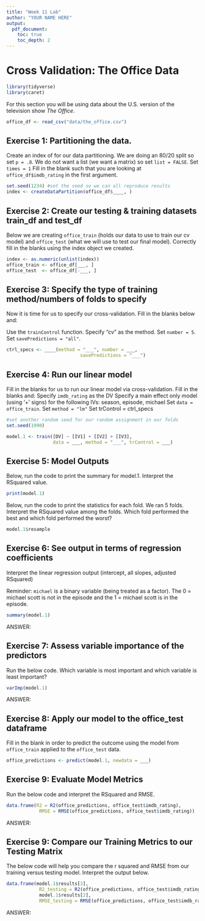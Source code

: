 ```yaml
---
title: "Week 11 Lab"
author: "YOUR NAME HERE"
output:
  pdf_document:
    toc: true
    toc_depth: 2 
---
```


# Cross Validation: The Office Data

```r
library(tidyverse)
library(caret)
```

For this section you will be using data about the U.S. version of the television show *The Office*. 

```r
office_df <- read_csv("data/the_office.csv") 
```


## Exercise 1: Partitioning the data.
Create an index of for our data partitioning. 
We are doing an 80/20 split so set `p = .8`.
We do not want a list (we want a matrix) so set `list = FALSE`.
Set `times = 1`
Fill in the blank such that you are looking at `office_df$imdb_rating` in the first argument.


```r
set.seed(1234) #set the seed so we can all reproduce results
index <- createDataPartition(office_df$____, )
```



## Exercise 2: Create our testing & training datasets train_df and test_df

Below we are creating `office_train` (holds our data to use to train our cv model) and `office_test` (what we will use to test our final model). Correctly fill in the blanks using the index object we created. 

```r
index <- as.numeric(unlist(index))
office_train <- office_df[___, ]
office_test  <- office_df[-___, ]
```

## Exercise 3: Specify the type of training method/numbers of folds to specify

Now it is time for us to specify our cross-validation. Fill in the blanks below and:

Use the `trainControl` function.
Specify "cv" as the method.
Set `number = 5`.
Set `savePredictions = "all"`.

```r
ctrl_specs <- ____(method = "___", number = ___, 
                           savePredictions = "___")
```



## Exercise 4: Run our linear model

Fill in the blanks for us to run our linear model via cross-validation. 
Fill in the blanks and:
Specify `imdb_rating` as the DV
Specify a main effect only model (using '+' signs) for the following IVs: season, episode, michael
Set `data = office_train`.
Set `method = "lm"`
Set trControl = ctrl_specs

```r
#set another random seed for our random assignment in our folds
set.seed(1990)

model.1 <- train([DV] ~ [IV1] + [IV2] + [IV3],
                 data = ___, method = "___", trControl = ___)
```



## Exercise 5: Model Outputs 

Below, run the code to print the summary for model.1. Interpret the RSquared value.

```r
print(model.1)
```


Below, run the code to print the statistics for each fold. We ran 5 folds. Interpret the RSquared value among the folds. Which fold performed the best and which fold performed the worst?

```r
model.1$resample
```

## Exercise 6: See output in terms of regression coefficients

Interpret the linear regression output (intercept, all slopes, adjusted RSquared)

Reminder: `michael` is a binary variable (being treated as a factor). The 0 = michael scott is not in the episode and the 1 = michael scott is in the episode. 

```r
summary(model.1)
```

ANSWER:

## Exercise 7: Assess variable importance of the predictors

Run the below code. Which variable is most important and which variable is least important?

```r
varImp(model.1) 
```

ANSWER:

## Exercise 8: Apply our model to the office_test dataframe

Fill in the blank in order to predict the outcome using the model from `office_train` applied to the `office_test` data.

```r
office_predictions <- predict(model.1, newdata = ___) 
```

## Exercise 9: Evaluate Model Metrics

Run the below code and interpret the RSquared and RMSE.

```r
data.frame(R2 = R2(office_predictions, office_test$imdb_rating),
            RMSE = RMSE(office_predictions, office_test$imdb_rating))

```

ANSWER:

## Exercise 9: Compare our Training Metrics to our Testing Matrix

The below code will help you compare the r squared and RMSE from our training versus testing model. Interpret the output below.

```r
data.frame(model.1$results[3],
            R2_testing = R2(office_predictions, office_test$imdb_rating),
            model.1$results[2],
            RMSE_testing = RMSE(office_predictions, office_test$imdb_rating))

```

ANSWER: